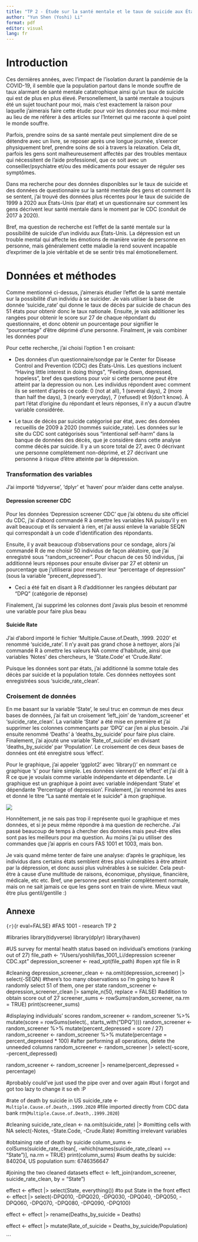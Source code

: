 ```yaml
---
title: "TP 2 - Étude sur la santé mentale et le taux de suicide aux États-Unis (Option 1)"
author: "Yun Shen (Yoshi) Li"
format: pdf
editor: visual
lang: fr 
---
```


# **Introduction**

Ces dernières années, avec l'impact de l'isolation durant la pandémie de la COVID-19, il semble que la population partout dans le monde souffre de taux alarmant de santé mentale catatrophique ainsi qu'un taux de suicide qui est de plus en plus élevé. Personellement, la santé mentale a toujours été un sujet touchant pour moi, mais c'est exactement la raison pour laquelle j'aimerais faire cette étude: pour voir les données pour moi-même au lieu de me référer à des articles sur l'Internet qui me raconte à quel point le monde souffre.

Parfois, prendre soins de sa santé mentale peut simplement dire de se détendre avec un livre, se reposer après une longue journée, s'exercer physiquement bref, prendre soins de soi à travers la relaxation. Cela dit, parfois les gens sont malheureusement affectés par des troubles mentaux qui nécessitent de l'aide professionel, que ce soit avec un conseiller/psychiatre et/ou des médicaments pour essayer de réguler ses symptômes.

Dans ma recherche pour des données disponibles sur le taux de suicide et des données de questionnaire sur la santé mentale des gens et comment ils se sentent, j'ai trouvé des données plus récentes pour le taux de suicide de 1999 à 2020 aux États-Unis (par état) et un questionnaire sur comment les gens décrivent leur santé mentale dans le moment par le CDC (conduit de 2017 à 2020).

Bref, ma question de recherche est l'effet de la santé mentale sur la possibilité de suicide d'un individu aux États-Unis. La dépression est un trouble mental qui affecte les émotions de manière variée de personne en personne, mais généralement cette maladie la rend souvent incapable d'exprimer de la joie véritable et de se sentir très mal émotionellement.

# Données et méthodes

Comme mentionné ci-dessus, j'aimerais étudier l'effet de la santé mentale sur la possibilité d'un individu à se suicider. Je vais utiliser la base de donnée 'suicide_rate' qui donne le taux de décès par suicide de chacun des 51 états pour obtenir donc le taux nationale. Ensuite, je vais additioner les rangées pour obtenir le score sur 27 de chaque répondant du questionnaire, et donc obtenir un pourcentage pour signifier le "pourcentage" d'être déprimé d'une personne. Finalment, je vais combiner les données pour

Pour cette recherche, j'ai choisi l'option 1 en croisant:

-   Des données d'un questionnaire/sondge par le Center for Disease Control and Prevention (CDC) des États-Unis. Les questions incluent "Having little interest in doing things", "Feeling down, depressed, hopeless", bref des questions pour voir si cette personne peut être atteint par la depression ou non. Les individus répondent avec comment ils se sentent d'après ce code: 0 (not at all), 1 (several days), 2 (more than half the days), 3 (nearly everyday), 7 (refused) et 9(don't know). À part l'état d'origine du répondant et leurs réponses, il n'y a aucun d'autre variable considérée.

-   Le taux de décès par suicide catégorisé par état, avec des données recueillis de 2009 à 2020 (nommés suicide_rate). Les données sur le site du CDC sont catégorisés sous "intentional self-harm" dans la banque de données des décès, que je considère dans cette analyse comme décès par suicide. Il y a un score total de 27, avec 0 décrivant une personne complètement non-déprimé, et 27 décrivant une personne à risque d'être atteinte par la dépression.

### Transformation des variables

J'ai importé 'tidyverse', 'dplyr' et 'haven' pour m'aider dans cette analyse.

#### Depression screener CDC

Pour les données 'Depression screener CDC' que j'ai obtenu du site officiel du CDC, j'ai d'abord commandé R à omettre les variables NA puisqu'il y en avait beaucoup et ils servaient à rien, et j'ai aussi enlevé la variable SEQN qui correspondait à un code d'identification des répondants.

Ensuite, il y avait beaucoup d'observations pour ce sondage, alors j'ai commandé R de me choisir 50 individus de façon aléatoire, que j'ai enregistré sous "random_screener". Pour chacun de ces 50 individus, j'ai additionné leurs réponses pour ensuite diviser par 27 et obtenir un pourcentage que j'utiliserai pour mesurer leur "percentage of depression" (sous la variable "precent_depressed").

-   Ceci a été fait en disant à R d'additionner les rangées débutant par "DPQ" (catégorie de réponse)

Finalement, j'ai supprimé les colonnes dont j'avais plus besoin et renommé une variable pour faire plus beau

#### Suicide Rate

J'ai d'abord importé le fichier 'Multiple.Cause.of.Death, .1999. 2020' et renommé 'suicide_rate'. Il n'y avait pas grand chose à nettoyer, alors j'ai commandé R à omettre les valeurs NA comme d'habitude, ainsi que variables 'Notes' des chercheurs, le 'State.Code' et 'Crude.Rate'.

Puisque les données sont par états, j'ai additionné la somme totale des décès par suicide et la population totale. Ces données nettoyées sont enregistrées sous 'suicide_rate_clean'.

### Croisement de données

En me basant sur la variable 'State', le seul truc en commun de mes deux bases de données, j'ai fait un croisement 'left_join' de 'random_screener' et 'suicide_rate_clean'. La variable 'State' a été mise en première et j'ai supprimer les colonnes commençants par 'DPQ' car j'en ai plus besoin. J'ai ensuite renommé 'Deaths' à 'deaths_by_suicide' pour faire plus claire. Finalement, j'ai ajouté une variable 'Rate_of_suicide' en divisant 'deaths_by_suicide' par 'Population'. Le croisement de ces deux bases de données ont été enregistré sous 'effect'.

Pour le graphique, j'ai appeler 'ggplot2' avec 'library()' en nommant ce graphique 's' pour faire simple. Les données viennent de 'effect' et j'ai dit à R ce que je voulais comme variable indépendante et dépendante. Le graphique est un graphique à point avec variable indépendant 'State' et dépendante 'Percentage of depression'. Finalement, j'ai renommé les axes et donné le titre "La santé mentale et le suicide" à mon graphique.

![](/Users/yoshili/fas_1001_Li/La%20santé%20mentale%20et%20le%20suicide.png)

Honnêtement, je ne sais pas trop il représente quoi le graphique et mes données, et si je peux même répondre à ma question de recherche. J'ai passé beaucoup de temps à chercher des données mais peut-être elles sont pas les meilleurs pour ma question. Au moins j'ai pu utiliser des commandes que j'ai appris en cours FAS 1001 et 1003, mais bon.

Je vais quand même tenter de faire une analyse: d'après le graphique, les individus dans certains états semblent êtres plus vulnérables à être atteint par la dépression, et donc aussi plus vulnérables à se suicider. Cela peut-être à cause d'une multitude de raisons, économique, physique, financière, médicale, etc etc. Bref, une personne peut sembler complètement normale, mais on ne sait jamais ce que les gens sont en train de vivre. Mieux vaut être plus gentil/gentille :)

## Annexe

`{r}`{r eval=FALSE} #FAS 1001 - research TP 2

#libraries library(tidyverse) library(dplyr) library(haven)

#US survey for mental health status based on individual's emotions (ranking out of 27) file_path \<- "/Users/yoshili/fas_1001_Li/depression screener CDC.xpt" depression_screener \<- read_xpt(file_path) #open xpt file in R

#cleaning depression_screener_clean \<- na.omit(depression_screener) \|\> select(-SEQN) #there's too many observations so I'm going to have R randomly select 51 of them, one per state random_screener \<- depression_screener_clean \|\> sample_n(50, replace = FALSE) #addition to obtain score out of 27 screener_sums \<- rowSums(random_screener, na.rm = TRUE) print(screener_sums)

#displaying individuals' scores random_screener \<- random_screener %\>% mutate(score = rowSums(select(., starts_with("DPQ")))) random_screener \<- random_screener %\>% mutate(percent_depressed = score / 27) random_screener \<- random_screener %\>% mutate(percentage = percent_depressed \* 100) #after performing all operations, delete the unneeded columns random_screener \<- random_screener \|\> select(-score, -percent_depressed)

random_screener \<- random_screener \|\> rename(percent_depressed = percentage)

#probably could've just used the pipe over and over again #but i forgot and got too lazy to change it so eh :P

#rate of death by suicide in US suicide_rate \<- `Multiple.Cause.of.Death,.1999.2020` #file imported directly from CDC data bank rm(`Multiple.Cause.of.Death,.1999.2020`)

#cleaning suicide_rate_clean \<- na.omit(suicide_rate) \|\> #omitting cells with NA select(-Notes, -State.Code, -Crude.Rate) #omitting irrelevant variables

#obtaining rate of death by suicide column_sums \<- colSums(suicide_rate_clean\[, -which(names(suicide_rate_clean) == "State")\], na.rm = TRUE) print(column_sums) #sum deaths by suicide: 840204, US population sum: 6746356647

#joining the two cleaned datasets effect \<- left_join(random_screener, suicide_rate_clean, by = "State")

effect \<- effect \|\> select(State, everything()) #to put State in the front effect \<- effect \|\> select(-DPQ010, -DPQ020, -DPQ030, -DPQ040, -DPQ050, -DPQ060, -DPQ070, -DPQ080, -DPQ090, -DPQ100)

effect \<- effect \|\> rename(Deaths_by_suicide = Deaths)

effect \<- effect \|\> mutate(Rate_of_suicide = Deaths_by_suicide/Population)

\`\`\`

\
